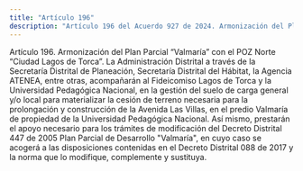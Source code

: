```yaml
---
title: "Artículo 196"
description: "Artículo 196 del Acuerdo 927 de 2024. Armonización del Plan Parcial “Valmaría” con el POZ Norte “Ciudad Lagos de Torca”."
---
```


Artículo 196. Armonización del Plan Parcial “Valmaría” con el POZ Norte “Ciudad Lagos de Torca”. La Administración Distrital a través de la Secretaría Distrital de Planeación, Secretaría Distrital del Hábitat, la Agencia ATENEA, entre otras, acompañarán al Fideicomiso Lagos de Torca y la Universidad Pedagógica Nacional, en la gestión del suelo de carga general y/o local para materializar la cesión de terreno necesaria para la prolongación y construcción de la Avenida Las Villas, en el predio Valmaría de propiedad de la Universidad Pedagógica Nacional. Así mismo, prestarán el apoyo necesario para los trámites de modificación del Decreto Distrital 447 de 2005 Plan Parcial de Desarrollo "Valmaría", en cuyo caso se acogerá a las disposiciones contenidas en el Decreto Distrital 088 de 2017 y la norma que lo modifique, complemente y sustituya.